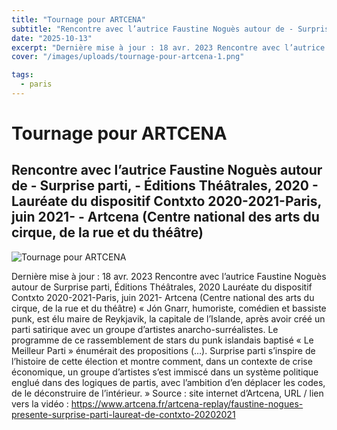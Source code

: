 ```yaml
---
title: "Tournage pour ARTCENA"
subtitle: "Rencontre avec l’autrice Faustine Noguès autour de - Surprise parti, - Éditions Théâtrales, 2020 - Lauréate du dispositif Contxto 2020-2021-Paris, juin 2021- - Artcena (Centre national des arts du cirque, de la rue et du théâtre)"
date: "2025-10-13"
excerpt: "Dernière mise à jour : 18 avr. 2023 Rencontre avec l’autrice Faustine Noguès autour de Surprise parti, Éditions Théâtrales, 2020 Lauréate du dispositi..."
cover: "/images/uploads/tournage-pour-artcena-1.png"

tags:
  - paris
---
```


# Tournage pour ARTCENA

## Rencontre avec l’autrice Faustine Noguès autour de - Surprise parti, - Éditions Théâtrales, 2020 - Lauréate du dispositif Contxto 2020-2021-Paris, juin 2021- - Artcena (Centre national des arts du cirque, de la rue et du théâtre)



![Tournage pour ARTCENA](/images/uploads/tournage-pour-artcena-1.png)

Dernière mise à jour : 18 avr. 2023 Rencontre avec l’autrice Faustine Noguès autour de Surprise parti, Éditions Théâtrales, 2020 Lauréate du dispositif Contxto 2020-2021-Paris, juin 2021- Artcena (Centre national des arts du cirque, de la rue et du théâtre) « Jón Gnarr, humoriste, comédien et bassiste punk, est élu maire de Reykjavik, la capitale de l’Islande, après avoir créé un parti satirique avec un groupe d’artistes anarcho-surréalistes. Le programme de ce rassemblement de stars du punk islandais baptisé « Le Meilleur Parti » énumérait des propositions (…). Surprise parti s’inspire de l’histoire de cette élection et montre comment, dans un contexte de crise économique, un groupe d’artistes s’est immiscé dans un système politique englué dans des logiques de partis, avec l’ambition d’en déplacer les codes, de le déconstruire de l’intérieur. » Source : site internet d’Artcena, URL / lien vers la vidéo : https://www.artcena.fr/artcena-replay/faustine-nogues-presente-surprise-parti-laureat-de-contxto-20202021
